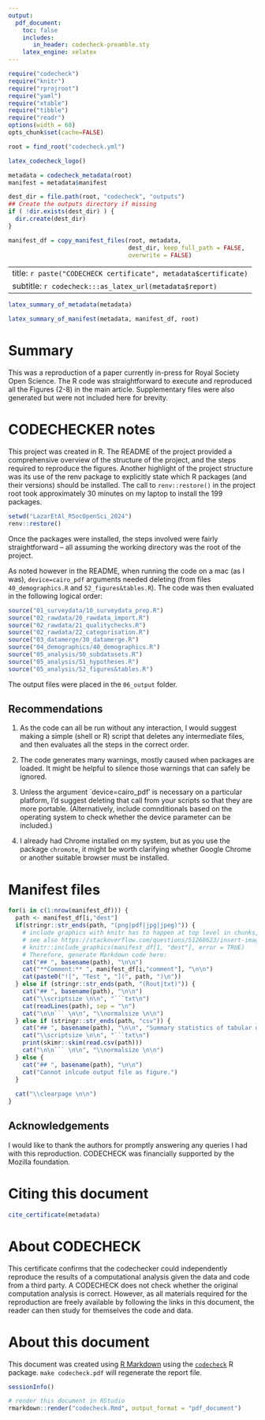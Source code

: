 ```yaml
---
output:
  pdf_document:
    toc: false
    includes:
       in_header: codecheck-preamble.sty
    latex_engine: xelatex
---
```


```r
require("codecheck")
require("knitr")
require("rprojroot")
require("yaml")
require("xtable")
require("tibble")
require("readr")
options(width = 60)
opts_chunk$set(cache=FALSE)

root = find_root("codecheck.yml")
```

```r
latex_codecheck_logo()
```

```r
metadata = codecheck_metadata(root)
manifest = metadata$manifest

dest_dir = file.path(root, "codecheck", "outputs")
## Create the outputs directory if missing
if ( !dir.exists(dest_dir) ) {
  dir.create(dest_dir)
}

manifest_df = copy_manifest_files(root, metadata,
                                  dest_dir, keep_full_path = FALSE,
                                  overwrite = FALSE)
```

---
title: `r paste("CODECHECK certificate", metadata$certificate)`
subtitle: `r codecheck:::as_latex_url(metadata$report)`
---

```r
latex_summary_of_metadata(metadata)
```

```r
latex_summary_of_manifest(metadata, manifest_df, root)
```

# Summary

This was a reproduction of a paper currently in-press for Royal
Society Open Science.  The R code was straightforward to execute and
reproduced all the Figures (2-8) in the main article.  Supplementary
files were also generated but were not included here for brevity.

\clearpage

# CODECHECKER notes

This project was created in R.  The README of the project provided a
comprehensive overview of the structure of the project, and the steps
required to reproduce the figures.  Another highlight of the project
structure was its use of the renv package to explicitly state which R
packages (and their versions) should be installed.  The call to
`renv::restore()` in the project root took approximately 30 minutes on
my laptop to install the 199 packages.

```r
setwd("LazarEtAl_RSocOpenSci_2024")
renv::restore()
```

Once the packages were installed, the steps involved were fairly
straightforward -- all assuming the working directory was the root of
the project.

As noted however in the README, when running the code on a mac (as I
was), `device=cairo_pdf` arguments needed deleting (from files
`40_demographics.R` and `52_figures&tables.R`).  The code was then
evaluated in the following logical order:

```r
source("01_surveydata/10_surveydata_prep.R")
source("02_rawdata/20_rawdata_import.R")
source("02_rawdata/21_qualitychecks.R")
source("02_rawdata/22_categorisation.R")
source("03_datamerge/30_datamerge.R")
source("04_demographics/40_demographics.R")
source("05_analysis/50_subdatasets.R")
source("05_analysis/51_hypotheses.R")
source("05_analysis/52_figures&tables.R")
```

The output files were placed in the `06_output` folder.



## Recommendations

1. As the code can all be run without any interaction, I would suggest
making a simple (shell or R) script that deletes any intermediate
files, and then evaluates all the steps in the correct order.  

2. The code generates many warnings, mostly caused when packages are
   loaded.  It might be helpful to silence those warnings that can
   safely be ignored.
   
3. Unless the argument `device=cairo_pdf' is necessary on a particular
   platform, I'd suggest deleting that call from your scripts so that
   they are more portable.  (Alternatively, include comnditionals
   based on the operating system to    check whether the device
   parameter can be included.)

4. I already had Chrome installed on my system, but as you use the
   package `chromote`, it might be worth clarifying whether Google
   Chrome or another suitable browser must be installed.



\clearpage

# Manifest files

```r
for(i in c(1:nrow(manifest_df))) {
  path <- manifest_df[i,"dest"]
  if(stringr::str_ends(path, "(png|pdf|jpg|jpeg)")) {
    # include graphics with knitr has to happen at top level in chunks, see https://github.com/yihui/knitr/issues/1260
    # see also https://stackoverflow.com/questions/51268623/insert-images-using-knitrinclude-graphics-in-a-for-loop
    # knitr::include_graphics(manifest_df[1, "dest"], error = TRUE)
    # Therefore, generate Markdown code here:
    cat("## ", basename(path), "\n\n")
    cat("**Comment:** ", manifest_df[i,"comment"], "\n\n")
    cat(paste0("![", "Test ", "](", path, ")\n"))
  } else if (stringr::str_ends(path, "(Rout|txt)")) {
    cat("## ", basename(path), "\n\n")
    cat("\\scriptsize \n\n", "```txt\n")
    cat(readLines(path), sep = "\n")
    cat("\n\n``` \n\n", "\\normalsize \n\n")
  } else if (stringr::str_ends(path, "csv")) {
    cat("## ", basename(path), "\n\n", "Summary statistics of tabular data:", "\n\n")
    cat("\\scriptsize \n\n", "```txt\n")
    print(skimr::skim(read.csv(path)))
    cat("\n\n``` \n\n", "\\normalsize \n\n")
  } else {
    cat("## ", basename(path), "\n\n")
    cat("Cannot inlcude output file as figure.")
  }
  
  cat("\\clearpage \n\n")
}
```

\clearpage

## Acknowledgements

I would like to thank the authors for promptly answering any queries I
had with this reproduction.  CODECHECK was financially supported by the
Mozilla foundation.

# Citing this document

```r
cite_certificate(metadata)
```

# About CODECHECK

This certificate confirms that the codechecker could independently
reproduce the results of a computational analysis given the data and
code from a third party.  A CODECHECK does not check whether the
original computation analysis is correct.  However, as all materials
required for the reproduction are freely available by following the
links in this document, the reader can then study for themselves the
code and data.


# About this document

This document was created using [R Markdown](https://rmarkdown.rstudio.com/) using the [`codecheck`](https://github.com/codecheckers/codecheck) R package.
`make codecheck.pdf` will regenerate the report file.

```r
sessionInfo()
```

```r
# render this document in RStudio
rmarkdown::render("codecheck.Rmd", output_format = "pdf_document") 
```
